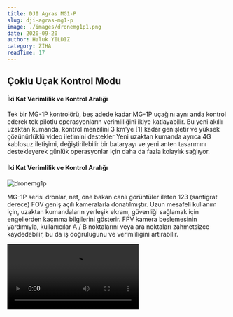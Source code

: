 ```yaml
---
title: DJI Agras MG1-P
slug: dji-agras-mg1-p
image: ./images/dronemg1p1.png
date: 2020-09-20
author: Haluk YILDIZ
category: ZİHA
readTime: 17
---
```



<h2>Çoklu Uçak Kontrol Modu</h2>

<h4>İki Kat Verimlilik ve Kontrol Aralığı</h4>

Tek bir MG-1P kontrolörü, beş adede kadar MG-1P uçağını aynı anda kontrol ederek tek pilotlu operasyonların verimliliğini ikiye katlayabilir. Bu yeni akıllı uzaktan kumanda, kontrol menzilini 3 km'ye [1] kadar genişletir ve yüksek çözünürlüklü video iletimini destekler Yeni uzaktan kumanda ayrıca 4G kablosuz iletişimi, değiştirilebilir bir bataryayı ve yeni anten tasarımını destekleyerek günlük operasyonlar için daha da fazla kolaylık sağlıyor.

<h4>İki Kat Verimlilik ve Kontrol Aralığı</h4>

![dronemg1p](./images/dronemg1p2.jpg)

MG-1P serisi dronlar, net, öne bakan canlı görüntüler ileten 123 (santigrat derece) FOV geniş açılı kameralarla donatılmıştır. Uzun mesafeli kullanım için, uzaktan kumandaların yerleşik ekranı, güvenliği sağlamak için engellerden kaçınma bilgilerini gösterir. FPV kamera beslemesinin yardımıyla, kullanıcılar A / B noktalarını veya ara noktaları zahmetsizce kaydedebilir, bu da iş doğruluğunu ve verimliliğini artırabilir.

<Video src="https://www.youtube.com/embed/IH_kGijV8so" />

<h4>Yükseltilmiş Yüksek Hassasiyetli Radar Kapsamlı Güvenlik</h4>

![dronemg1p](./images/dronemg1p3.jpg)

MG-1P'nin geliştirilmiş radar sistemi, önceki MG-1S uçaklarından alınan üç yüksek hassasiyetli arazi algılama radarını bir engelden kaçınma radarı ile bütünleştirir. Bu, algılama hassasiyetini ikiye katlar ve çok yönlü algılamaya olanak tanır, [2] uçakların engelleri algılama ve araziyi otomatik olarak takip etme becerisini önemli ölçüde artırır. MG-1P, 15 m mesafeye kadar santimetre genişliğindeki güç hatlarını algılayabilir. Bu, uçağı yalnızca güç hatlarından değil, ağaç dallarından ve diğer yaygın engellerden de korur. Aktif Engel Algılama ve Önleme, ışık veya tozdan etkilenmeden gündüz veya gece çalışır. Ayrıca, radar sistemleri Giriş Koruma derecesi IP67'ye yükseltildi

![dronemg1p](./images/dronemg1p4.jpg)

<h4>Pratik ve Güçlü Çalışma Modları</h4>

MG app v2.0'a yeni çalışma modları eklendi. Multi-Aircraft Control modu kolay ve sezgiseldir, kullanıcıları tek bir uzaktan kumanda ile birden fazla uçağı kontrol etme yetkisi verir. Diğer bir yeni çalışma modu, optimize edilmiş uçuş rotalarını kullanan ve çalışma verimliliğini% 20'ye kadar artıran Banked Turning'dir. Yeni modların yanı sıra, AB Rotası Çalıştırma Modu, Manuel Çalıştırma Modu ve Manuel Plus Çalıştırma Modu, çok sayıda kontrol seçeneğine izin vermek için hala kullanılabilir.

![dronemg1p](./images/dronemg1p5.jpg)

<Link to="/posts" className="btn center-btn">
  all posts
</Link>

